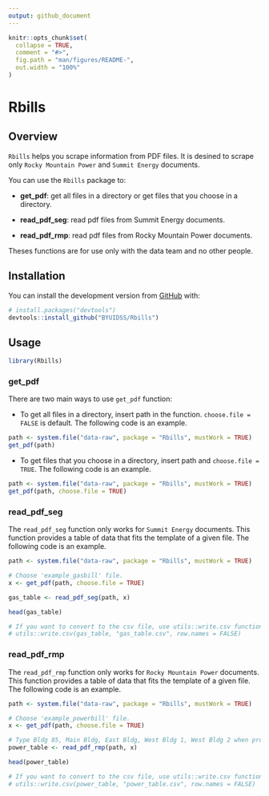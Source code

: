 ```yaml
---
output: github_document
---
```


<!-- README.md is generated from README.Rmd. Please edit that file -->

```r
knitr::opts_chunk$set(
  collapse = TRUE,
  comment = "#>",
  fig.path = "man/figures/README-",
  out.width = "100%"
)
```

# Rbills

<!-- badges: start -->
<!-- badges: end -->


## Overview

`Rbills` helps you scrape information from PDF files. It is desined to scrape only `Rocky Mountain Power` and `Summit Energy` documents.

You can use the `Rbills` package to:

* **get_pdf**: get all files in a directory or get files that you choose in a directory.

* **read_pdf_seg**: read pdf files from Summit Energy documents.

* **read_pdf_rmp**: read pdf files from Rocky Mountain Power documents.

Theses functions are for use only with the data team and no other people.

## Installation

You can install the development version from [GitHub](https://github.com/) with:

``` r
# install.packages("devtools")
devtools::install_github("BYUIDSS/Rbills")
```

## Usage

```r
library(Rbills)
```

### get_pdf

There are two main ways to use `get_pdf` function:

 * To get all files in a directory, insert path in the function. `choose.file = FALSE` is default. The following code is an example.

```r
path <- system.file("data-raw", package = "Rbills", mustWork = TRUE)
get_pdf(path)
```

 * To get files that you choose in a directory, insert path and `choose.file = TRUE`. The following code is an example.
 
```r
path <- system.file("data-raw", package = "Rbills", mustWork = TRUE)
get_pdf(path, choose.file = TRUE)
```


### read_pdf_seg

The `read_pdf_seg` function only works for `Summit Energy` documents. This function provides a table of data that fits the template of a given file. The following code is an example.

```r
path <- system.file("data-raw", package = "Rbills", mustWork = TRUE)

# Choose 'example_gasbill' file.
x <- get_pdf(path, choose.file = TRUE)

gas_table <- read_pdf_seg(path, x)

head(gas_table)

# If you want to convert to the csv file, use utils::write.csv function. 
# utils::write.csv(gas_table, "gas_table.csv", row.names = FALSE)

```

### read_pdf_rmp

The `read_pdf_rmp` function only works for `Rocky Mountain Power` documents. This function provides a table of data that fits the template of a given file. The following code is an example.


```r
path <- system.file("data-raw", package = "Rbills", mustWork = TRUE)

# Choose 'example_powerbill' file.
x <- get_pdf(path, choose.file = TRUE)

# Type Bldg 85, Main Bldg, East Bldg, West Bldg 1, West Bldg 2 when prompt function occurs.
power_table <- read_pdf_rmp(path, x)

head(power_table)

# If you want to convert to the csv file, use utils::write.csv function.
# utils::write.csv(power_table, "power_table.csv", row.names = FALSE) 
```
